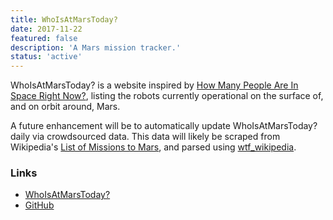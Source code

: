 ```yaml
---
title: WhoIsAtMarsToday?
date: 2017-11-22
featured: false
description: 'A Mars mission tracker.'
status: 'active'
---
```


WhoIsAtMarsToday? is a website inspired by [How Many People Are In Space Right Now?](https://www.howmanypeopleareinspacerightnow.com/), listing the robots currently operational on the surface of, and on orbit around, Mars.

A future enhancement will be to automatically update WhoIsAtMarsToday? daily via crowdsourced data. This data will likely be scraped from Wikipedia's [List of Missions to Mars](https://en.wikipedia.org/wiki/List_of_missions_to_Mars), and parsed using [wtf_wikipedia](https://github.com/spencermountain/wtf_wikipedia).

 ### Links

- [WhoIsAtMarsToday?](https://whoisatmarstoday.netlify.app/)
- [GitHub](https://github.com/codemacabre/whoisatmarstoday/)
